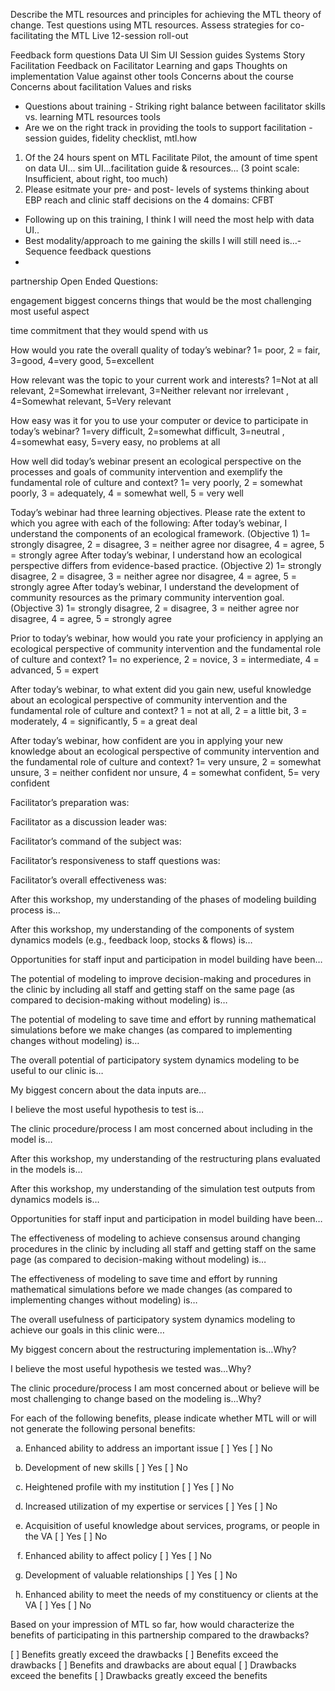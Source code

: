Describe the MTL resources and principles for achieving the MTL theory of change.
Test questions using MTL resources.
Assess strategies for co-facilitating the MTL Live 12-session roll-out


Feedback form questions
Data UI
Sim UI
Session guides
Systems Story
Facilitation
Feedback on Facilitator
Learning and gaps
Thoughts on implementation
Value against other tools
Concerns about the course
Concerns about facilitation
Values and risks

- Questions about training - Striking right balance between facilitator skills vs. learning MTL resources tools
- Are we on the right track in providing the tools to support facilitation - session guides, fidelity checklist, mtl.how

1. Of the 24 hours spent on MTL Facilitate Pilot, the amount of time spent on data UI... sim UI...facilitation guide & resources... (3 point scale: Insufficient, about right, too much)
2. Please esitmate your pre- and post- levels of systems thinking about EBP reach and clinic staff decisions on the 4 domains: CFBT


- Following up on this training, I think I will need the most help with data UI..
- Best modality/approach to me gaining the skills I will still need is...- Sequence feedback questions
- 


partnership
Open Ended Questions:

engagement
biggest concerns
things that would be the most challenging
most useful aspect

time commitment that they would spend with us

How would you rate the overall quality of today's webinar?
1= poor, 2 = fair, 3=good, 4=very good, 5=excellent

How relevant was the topic to your current work and interests?
1=Not at all relevant, 2=Somewhat irrelevant, 3=Neither relevant nor irrelevant ,
4=Somewhat relevant, 5=Very relevant

How easy was it for you to use your computer or device to participate in today's webinar?
1=very difficult, 2=somewhat difficult, 3=neutral , 4=somewhat easy,
5=very easy, no problems at all

How well did today's webinar present an ecological perspective on the processes and goals of community intervention and exemplify the fundamental role of culture and context?
1= very poorly, 2 = somewhat poorly, 3 = adequately, 4 = somewhat well, 5 = very well

Today's webinar had three learning objectives. Please rate the extent to which you agree with each of the following:
After today’s webinar, I understand the components of an ecological framework. (Objective 1)
1= strongly disagree, 2 = disagree, 3 = neither agree nor disagree, 4 = agree, 5 = strongly agree
After today’s webinar, I understand how an ecological perspective differs from evidence-based practice. (Objective 2)
1= strongly disagree, 2 = disagree, 3 = neither agree nor disagree, 4 = agree, 5 = strongly agree
After today’s webinar, I understand the development of community resources as the primary community intervention goal. (Objective 3)
1= strongly disagree, 2 = disagree, 3 = neither agree nor disagree, 4 = agree, 5 = strongly agree

Prior to today’s webinar, how would you rate your proficiency in applying an ecological perspective of community intervention and the fundamental role of culture and context?
1= no experience, 2 = novice, 3 = intermediate, 4 = advanced, 5 = expert

After today’s webinar, to what extent did you gain new, useful knowledge about an ecological perspective of community intervention and the fundamental role of culture and context?
1 = not at all, 2 = a little bit, 3 = moderately, 4 = significantly, 5 = a great deal

After today’s webinar, how confident are you in applying your new knowledge about an ecological perspective of community intervention and the fundamental role of culture and context?
1= very unsure, 2 = somewhat unsure, 3 = neither confident nor unsure,
4 = somewhat confident, 5= very confident

Facilitator’s preparation was:

Facilitator as a discussion leader was:

Facilitator’s command of the subject was: 

Facilitator’s responsiveness to staff questions was: 

Facilitator’s overall effectiveness was: 

After this workshop, my understanding of the phases of modeling building
process is… 

After this workshop, my understanding of the components of system
dynamics models (e.g., feedback loop, stocks & flows) is…

Opportunities for staff input and participation in model building have
been…


The potential of modeling to improve decision-making and procedures in
the clinic by including all staff and getting staff on the same page (as
compared to decision-making without modeling) is…

The potential of modeling to save time and effort by running mathematical
simulations before we make changes (as compared to implementing
changes without modeling) is…

The overall potential of participatory system dynamics modeling to be
useful to our clinic is… 

My biggest concern about the data inputs are…

I believe the most useful hypothesis to test is...


The clinic procedure/process I am most concerned about including in the
model is…

After this workshop, my understanding of the restructuring plans
evaluated in the models is… 

After this workshop, my understanding of the simulation test outputs
from dynamics models is… 

Opportunities for staff input and participation in model building have
been… 

The effectiveness of modeling to achieve consensus around changing
procedures in the clinic by including all staff and getting staff on the same
page (as compared to decision-making without modeling) is…

The effectiveness of modeling to save time and effort by running
mathematical simulations before we made changes (as compared to
implementing changes without modeling) is…

The overall usefulness of participatory system dynamics modeling to
achieve our goals in this clinic were… 

My biggest concern about the restructuring implementation is…Why?

I believe the most useful hypothesis we tested was...Why?

The clinic procedure/process I am most concerned about or believe will
be most challenging to change based on the modeling is…Why?

For each of the following benefits, please indicate whether MTL will or will not generate the following personal benefits:

a. Enhanced ability to address an important issue
[ ] Yes
[ ] No

b. Development of new skills
[ ] Yes
[ ] No

c. Heightened profile with my institution
[ ] Yes
[ ] No

d. Increased utilization of my expertise or services
[ ] Yes
[ ] No

e. Acquisition of useful knowledge about services, programs, or people in the VA
[ ] Yes
[ ] No

f. Enhanced ability to affect policy
[ ] Yes
[ ] No

g. Development of valuable relationships
[ ] Yes
[ ] No

h. Enhanced ability to meet the needs of my constituency or clients at the VA
[ ] Yes
[ ] No

Based on your impression of MTL so far, how would characterize the benefits of participating in this partnership compared to the drawbacks?

[ ] Benefits greatly exceed the drawbacks
[ ] Benefits exceed the drawbacks
[ ] Benefits and drawbacks are about equal
[ ] Drawbacks exceed the benefits
[ ] Drawbacks greatly exceed the benefits
